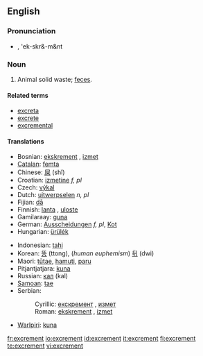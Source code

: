 ==English==

===Pronunciation===
*{{IPA|/'ek.skrə.mənt/}}, 'ek-skr&-m&nt

===Noun===
{{en-noun|-}}

# Animal solid waste; [[feces]].

====Related terms====
*[[excreta]]
*[[excrete]]
*[[excremental]]

====Translations====
{{trans-top|animal solid waste}}
*Bosnian: [[ekskrement#Bosnian|ekskrement]] {{m}}, [[izmet#Bosnian|izmet]] {{m}}
*[[Catalan]]: [[femta]] {{f}}
*Chinese: [[屎]] (shǐ)
*Croatian: [[izmetine]] ''f, pl''
*Czech: [[výkal]] {{m}}
*Dutch: [[uitwerpselen]] ''n, pl''
*Fijian: [[dā]]
*Finnish: [[lanta]] {{italbrac|animal excrement}}, [[uloste]] {{italbrac|human excrement}}
*Gamilaraay: [[guna]]
*German: [[Ausscheidungen]] ''f, pl'', [[Kot]] {{m}}
*Hungarian: [[ürülék]]
{{trans-mid}}
*Indonesian: [[tahi]]
*Korean: [[똥]] (ttong), (''human euphemism'') [[뒤]] (dwi)
*Maori: [[tūtae]], [[hamuti]], [[paru]]
*Pitjantjatjara: [[kuna]]
*Russian: [[кал]] (kal) {{m}}
*[[Samoan]]: [[tae]]
*Serbian:
*:Cyrillic: [[екскремент#Serbian|екскремент]] {{m}}, [[измет#Serbian|измет]] {{m}}
*:Roman: [[ekskrement#Serbian|ekskrement]] {{m}}, [[izmet#Serbian|izmet]] {{m}}
*[[Warlpiri]]: [[kuna]]
{{trans-bottom}}

[[fr:excrement]]
[[io:excrement]]
[[id:excrement]]
[[it:excrement]]
[[fi:excrement]]
[[te:excrement]]
[[vi:excrement]]